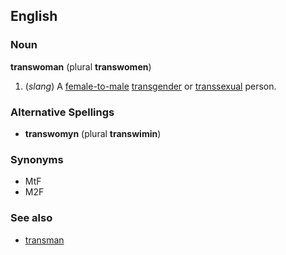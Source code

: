 ==English==
===Noun===
'''transwoman''' (plural '''transwomen''')
#(''slang'') A [[female-to-male]] [[transgender]] or [[transsexual]] person.

===Alternative Spellings===
*'''transwomyn''' (plural '''transwimin''')

===Synonyms===
*MtF
*M2F

===See also===
*[[transman]]